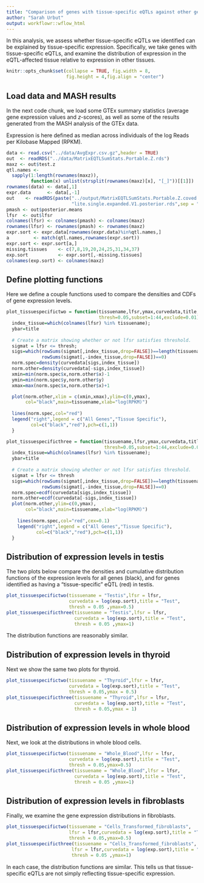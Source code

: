 ```yaml
---
title: "Comparison of genes with tissue-specific eQTLs against other genes"
author: "Sarah Urbut"
output: workflowr::wflow_html
---
```


In this analysis, we assess whether tissue-specific eQTLs we
identified can be explained by tissue-specific expression.
Specifically, we take genes with tissue-specific eQTLs, and examine
the distribution of expression in the eQTL-affected tissue relative to
expression in other tissues.

```r
knitr::opts_chunk$set(collapse = TRUE, fig.width = 8,
                      fig.height = 4,fig.align = "center")
```

## Load data and MASH results

In the next code chunk, we load some GTEx summary statistics (average
gene expression values and *z*-scores), as well as some of the results
generated from the MASH analysis of the GTEx data.

Expression is here defined as median across individuals of the log
Reads per Kilobase Mapped (RPKM).

```r
data <- read.csv("../data/AvgExpr.csv.gz",header = TRUE)
out  <- readRDS("../data/MatrixEQTLSumStats.Portable.Z.rds")
maxz <- out$test.z
qtl.names <-
  sapply(1:length(rownames(maxz)),
         function(x) unlist(strsplit(rownames(maxz)[x], "[_]"))[[1]])
rownames(data) <- data[,1]
expr.data      <- data[,-1]
out    <- readRDS(paste("../output/MatrixEQTLSumStats.Portable.Z.coved.K3.P3",
                        "lite.single.expanded.V1.posterior.rds",sep = "."))
pmash <- out$posterior.means
lfsr  <- out$lfsr
colnames(lfsr) <- colnames(pmash) <- colnames(maxz)
rownames(lfsr) <- rownames(pmash) <- rownames(maxz)
expr.sort <- expr.data[rownames(expr.data)%in%qtl.names,]
a         <- match(qtl.names,rownames(expr.sort))
expr.sort <- expr.sort[a,]
missing.tissues    <- c(7,8,19,20,24,25,31,34,37)
exp.sort           <- expr.sort[,-missing.tissues]
colnames(exp.sort) <- colnames(maxz)
```

## Define plotting functions

Here we define a couple functions used to compare the densities and
CDFs of gene expression levels.

```r
plot_tissuespecifictwo = function(tissuename,lfsr,ymax,curvedata,title,
                                  thresh=0.05,subset=1:44,exclude=0.01) {
  index_tissue=which(colnames(lfsr) %in% tissuename);
  ybar=title
  
  # Create a matrix showing whether or not lfsr satisfies threshold.
  sigmat = lfsr <= thresh;
  sigs=which(rowSums(sigmat[,index_tissue,drop=FALSE])==length(tissuename) &
             rowSums(sigmat[,-index_tissue,drop=FALSE])==0)
  norm.spec=density(curvedata[sigs,index_tissue])
  norm.other=density(curvedata[-sigs,index_tissue])
  xmin=min(norm.spec$x,norm.other$x)-1
  ymin=min(norm.spec$y,norm.other$y)
  xmax=max(norm.spec$x,norm.other$x)+1

  plot(norm.other,xlim = c(xmin,xmax),ylim=c(0,ymax),
       col="black",main=tissuename,xlab="log(RPKM)")
  
  lines(norm.spec,col="red")
  legend("right",legend = c("All Genes","Tissue Specific"),
         col=c("black","red"),pch=c(1,1))
  }

plot_tissuespecificthree = function(tissuename,lfsr,ymax,curvedata,title,
                                    thresh=0.05,subset=1:44,exclude=0.01) {
  index_tissue=which(colnames(lfsr) %in% tissuename);
  ybar=title
  
  # Create a matrix showing whether or not lfsr satisfies threshold.
  sigmat = lfsr <= thresh
  sigs=which(rowSums(sigmat[,index_tissue,drop=FALSE])==length(tissuename) &
             rowSums(sigmat[,-index_tissue,drop=FALSE])==0)
  norm.spec=ecdf(curvedata[sigs,index_tissue])
  norm.other=ecdf(curvedata[-sigs,index_tissue])
  plot(norm.other,ylim=c(0,ymax),
       col="black",main=tissuename,xlab="log(RPKM)")
  
    lines(norm.spec,col="red",cex=0.1)
	legend("right",legend = c("All Genes","Tissue Specific"),
	       col=c("black","red"),pch=c(1,1))
  } 
```

## Distribution of expression levels in testis

The two plots below compare the densities and cumulative distribution
functions of the expression levels for all genes (black), and for
genes identified as having a “tissue-specific” eQTL (red) in testis.

```r
plot_tissuespecifictwo(tissuename = "Testis",lfsr = lfsr,
                       curvedata = log(exp.sort),title = "Test",
                       thresh = 0.05 ,ymax=0.5)
plot_tissuespecificthree(tissuename = "Testis",lfsr = lfsr,
                         curvedata = log(exp.sort),title = "Test",
                         thresh = 0.05 ,ymax=1)
```

The distribution functions are reasonably similar.

## Distribution of expression levels in thyroid

Next we show the same two plots for thyroid.

```r
plot_tissuespecifictwo(tissuename = "Thyroid",lfsr = lfsr,
                       curvedata = log(exp.sort),title = "Test",
                       thresh = 0.05,ymax = 0.5)
plot_tissuespecificthree(tissuename = "Thyroid",lfsr = lfsr,
                         curvedata = log(exp.sort),title = "Test",
                         thresh = 0.05,ymax = 1)
```

## Distribution of expression levels in whole blood

Next, we look at the distributions in whole blood cells.

```r
plot_tissuespecifictwo(tissuename = "Whole_Blood",lfsr = lfsr,
                       curvedata = log(exp.sort),title = "Test",
                       thresh = 0.05,ymax=0.5)
plot_tissuespecificthree(tissuename = "Whole_Blood",lfsr = lfsr,
                         curvedata = log(exp.sort),title = "Test",
                         thresh = 0.05 ,ymax=1)
```

## Distribution of expression levels in fibroblasts

Finally, we examine the gene expression distributions in fibroblasts.

```r
plot_tissuespecifictwo(tissuename = "Cells_Transformed_fibroblasts",
                       lfsr = lfsr,curvedata = log(exp.sort),title = "Test",
                       thresh = 0.05,ymax=0.5)
plot_tissuespecificthree(tissuename = "Cells_Transformed_fibroblasts",
                        lfsr = lfsr,curvedata = log(exp.sort),title = "Test",
                        thresh = 0.05 ,ymax=1)
```

In each case, the distribution functions are similar.  This tells us
that tissue-specific eQTLs are not simply reflecting tissue-specific
expression.
